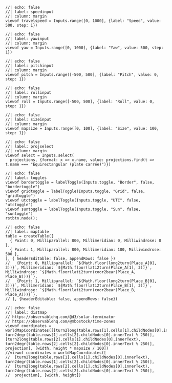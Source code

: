 :::{.marginInputs}
```ojs
//| echo: false
//| label: speedinput
//| column: margin
viewof travelspeed = Inputs.range([0, 1000], {label: "Speed", value: 500, step: 1})
```

```ojs
//| echo: false
//| label: yawinput
//| column: margin
viewof yaw = Inputs.range([0, 1000], {label: "Yaw", value: 500, step: 1})
```

```ojs
//| echo: false
//| label: pitchinput
//| column: margin
viewof pitch = Inputs.range([-500, 500], {label: "Pitch", value: 0, step: 1})
```

```ojs
//| echo: false
//| label: rollinput
//| column: margin
viewof roll = Inputs.range([-500, 500], {label: "Roll", value: 0, step: 1})
```

```ojs
//| echo: false
//| label: sizeinput
//| column: margin
viewof mapsize = Inputs.range([0, 100], {label: "Size", value: 100, step: 1})
```

```ojs
//| echo: false
//| label: projselect
//| column: margin
viewof select = Inputs.select(
  projections, {format: x => x.name, value: projections.find(t => t.name === "Equirectangular (plate carrée)")})
```
:::

```ojs
//| echo: false
//| label: toggles
viewof bordertoggle = labelToggle(Inputs.toggle, "Border", false, "bordertoggle")
viewof gridtoggle = labelToggle(Inputs.toggle, "Grid", false, "gridtoggle")
viewof utctoggle = labelToggle(Inputs.toggle, "UTC", false, "utctoggle")
viewof suntoggle = labelToggle(Inputs.toggle, "Sun", false, "suntoggle")
rstbtn.node();
```

```ojs
//| echo: false
//| label: maptable
table = createTable([
  { Point: 0, Milliparallel: 800, Millimeridian: 0, Milliwindrose: 0 },
  { Point: 1, Milliparallel: 800, Millimeridian: 100, Milliwindrose: 500 },
], { headerEditable: false, appendRows: false })
//   {Point: 0, Milliparallel: `${Math.floor(long2turn(Place_A[0], 3))}`, Millimeridian: `${Math.floor(lati2turn(Place_A[1], 3))}`, Milliwindrose: `${Math.floor(lati2turn(coor2bear(Place_A, Place_B)))}`},
//   {Point: 1, Milliparallel: `${Math.floor(long2turn(Place_B[0], 3))}`, Millimeridian: `${Math.floor(lati2turn(Place_B[1], 3))}`, Milliwindrose: `${Math.floor(lati2turn(coor2bear(Place_B, Place_A)))}`},
// ], {headerEditable: false, appendRows: false})
```

::: {.column-page}
```ojs
//| echo: false
//| label: distmap
// https://observablehq.com/@d3/solar-terminator
// https://observablehq.com/@mbostock/time-zones
viewof coordinates = worldMapCoordinates([[turn2long(table.rows[1].cells[1].childNodes[0].innerText), turn2degr(table.rows[1].cells[2].childNodes[0].innerText % 250)], [turn2long(table.rows[2].cells[1].childNodes[0].innerText), turn2degr(table.rows[2].cells[2].childNodes[0].innerText % 250)], projection], [width, height * mapsize / 100])
//viewof coordinates = worldMapCoordinates([
//  [turn2long(table.rows[1].cells[1].childNodes[0].innerText), turn2degr(table.rows[1].cells[2].childNodes[0].innerText % 250)],
//  [turn2long(table.rows[2].cells[1].childNodes[0].innerText), turn2degr(table.rows[2].cells[2].childNodes[0].innerText % 250)],
//  projection], [width, height])
```
:::

